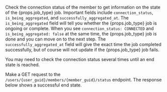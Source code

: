 
Check the connection status of the member to get information on the state of the {props.job_type} job. Important fields include `connection_status`, `is_being_aggregated`, and `successfully_aggregated_at`. The `is_being_aggregated` field will tell you whether the {props.job_type} job is ongoing or complete. When you see `connection_status: CONNECTED` and `is_being_aggregated: false` at the same time, the {props.job_type} job is done and you can move on to the next step. The `successfully_aggregated_at` field will give the exact time the job completed successfully, but of course will not update if the {props.job_type} job fails.

You may need to check the connection status several times until an end state is reached.

Make a GET request to the `/users/{user_guid}/members/{member_guid}/status` endpoint. The response below shows a successful end state.

<CheckMemberStatus />
<CheckMemberStatusResponse />

